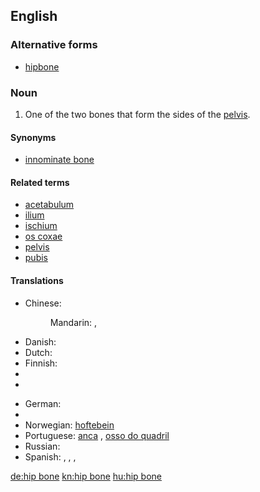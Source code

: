 {{wikipedia}}
==English==

===Alternative forms===
* [[hipbone]]

===Noun===
{{en-noun|sg=[[hip]] [[bone]]}}

# {{context|skeleton}} One of the two bones that form the sides of the [[pelvis]].

====Synonyms====
* [[innominate bone]]

====Related terms====
*[[acetabulum]]
*[[ilium]]
*[[ischium]]
*[[os coxae]]
*[[pelvis]]
*[[pubis]]

====Translations====
{{trans-top|bone}}
* Chinese:
*: Mandarin: {{t|cmn|髖骨|sc=Hani}}, {{t|cmn|髋骨|tr=kuāngǔ|sc=Hani}}
* Danish: {{t-|da|hofteben|n}}
* Dutch: {{t|nl|heupbeen|n}}
* Finnish: {{t+|fi|lonkkaluu}}
* {{trreq|fr}}
* {{trreq|gl}}
{{trans-mid}}
* German: {{t-|de|Hüftknochen|m}}
* {{trreq|it}}
* Norwegian: [[hoftebein]]
* Portuguese: [[anca]] {{qualifier|Portugal}}, [[osso do quadril]] {{qualifier|Brazil}}
* Russian: {{t|ru|тазовый|alt=тазовая}} {{t|ru|кость|f}}
* Spanish: {{t-|es|hueso de la cadera|m}}, {{t+|es|coxal|m}}, {{t-|es|hueso coxal|m}},  {{t-|es|hueso innominado|m}}
{{trans-bottom}}

[[de:hip bone]]
[[kn:hip bone]]
[[hu:hip bone]]